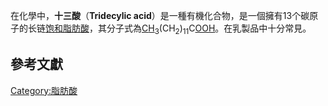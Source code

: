 {{Chembox
| verifiedrevid = 404908662
| Name = 十三酸
| NameEn = Tridecylic acid
| ImageFile = Tridecylic acid.png
| ImageSize = 200px
| ImageFile1 = Tridecylic-acid-3D-balls.png
| ImageSize1 = 200px
| ImageAlt =
| ImageName =
| IUPACName = Tridecanoic acid
| SystematicName =
| OtherNames =
| Section1 = {{Chembox Identifiers
| CASNo = 638-53-9
| CASNo_Ref = {{cascite|correct|chemspider}}
|  ChemSpiderID_Ref  = {{chemspidercite|correct|chemspider}}
|  ChemSpiderID  =  12013
|  PubChem  =  12530
|  SMILES  =  O=C(O)CCCCCCCCCCCC
|  StdInChIKey_Ref  = {{stdinchicite|correct|chemspider}}|  StdInChIKey  =  SZHOJFHSIKHZHA-UHFFFAOYSA-N
|  StdInChI_Ref  = {{stdinchicite|correct|chemspider}}|  StdInChI  =  1S/C13H26O2/c1-2-3-4-5-6-7-8-9-10-11-12-13(14)15/h2-12H2,1H3,(H,14,15) 
| ChemSpiderID2 = 12013
| EINECS = 211-341-1
| ChEMBL = 107874
| RTECS = YD3850000
}}
| Section2 = {{Chembox Properties
| Appearance = 白色晶体或粉末
| BoilingPt = 236°C (100 mmHg)
| Density =
| Formula = CH<sub>3</sub>(CH<sub>2</sub>)<sub>12</sub>COOH
| MolarMass = 214.348
| MeltingPt = 40-45°C
| Solubility =  21 mg/L (0 °C)<br> 33 mg/L (20 °C)<br> 38 mg/L (30 °C)<br> 53 mg/L (60 °C)<ref name=sioc>{{cite book|last = Seidell|first = Atherton|last2 = Linke|first2 = William F.|year = 1940|title = Solubilities of Inorganic and Organic Compounds|publisher = D. Van Nostrand Company|place = New York|edition = 3rd|url = http://babel.hathitrust.org/cgi/pt?id=mdp.39015082385801;view=1up;seq=764|page = 756|access-date = 2018-01-19|archive-date = 2019-12-15|archive-url = https://web.archive.org/web/20191215231100/https://babel.hathitrust.org/cgi/pt?id=mdp.39015082385801;view=1up;seq=764|dead-url = no}}</ref>
| SolubleOther =
| Solvent = }}
| Section7 = {{Chembox Hazards
| ExternalMSDS =
| FlashPt =
| LD50 =
| MainHazards = Irritant ('''Xi''')
| NFPA-H = 1
| NFPA-F = 0
| NFPA-R = 0
| NFPA-O =
| RPhrases = {{R36/37/38}}
| SPhrases = {{S26}}, {{S36}}
  }}
| Section8 = {{Chembox Related
| Function =
| OtherAnions =
| OtherCations =
| OtherCpds =
| OtherFunctn =  }}
}}
在化學中，'''十三酸'''（'''Tridecylic acid'''）是一種有機化合物，是一個擁有13个碳原子的长链[[饱和脂肪酸|饱和脂肪酸]]，其分子式為[[碳|C]][[氢|H]]<sub>3</sub>(CH<sub>2</sub>)<sub>11</sub>C[[氧|O]]OH。在乳製品中十分常見。

== 參考文獻 ==
{{Reflist}}

{{有機化合物小作品}}
{{Fatty acids}}

[[Category:脂肪酸|Category:脂肪酸]]